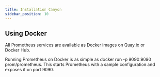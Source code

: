```yaml
---
title: Installation Canyon
sidebar_position: 10
---
```


## Using Docker

All Prometheus services are available as Docker images on Quay.io or Docker Hub.

Running Prometheus on Docker is as simple as docker run -p 9090:9090 prom/prometheus. This starts Prometheus with a sample configuration and exposes it on port 9090.